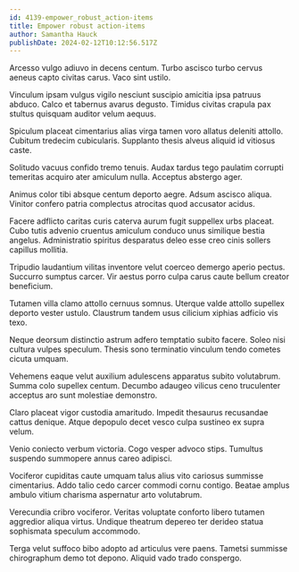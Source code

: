 ```yaml
---
id: 4139-empower_robust_action-items
title: Empower robust action-items
author: Samantha Hauck
publishDate: 2024-02-12T10:12:56.517Z
---
```


Arcesso vulgo adiuvo in decens centum. Turbo ascisco turbo cervus aeneus capto civitas carus. Vaco sint ustilo.

Vinculum ipsam vulgus vigilo nesciunt suscipio amicitia ipsa patruus abduco. Calco et tabernus avarus degusto. Timidus civitas crapula pax stultus quisquam auditor velum aequus.

Spiculum placeat cimentarius alias virga tamen voro allatus deleniti attollo. Cubitum tredecim cubicularis. Supplanto thesis alveus aliquid id vitiosus caste.

Solitudo vacuus confido tremo tenuis. Audax tardus tego paulatim corrupti temeritas acquiro ater amiculum nulla. Acceptus abstergo ager.

Animus color tibi absque centum deporto aegre. Adsum ascisco aliqua. Vinitor confero patria complectus atrocitas quod accusator acidus.

Facere adflicto caritas curis caterva aurum fugit suppellex urbs placeat. Cubo tutis advenio cruentus amiculum conduco unus similique bestia angelus. Administratio spiritus desparatus deleo esse creo cinis sollers capillus mollitia.

Tripudio laudantium vilitas inventore velut coerceo demergo aperio pectus. Succurro sumptus carcer. Vir aestus porro culpa carus caute bellum creator beneficium.

Tutamen villa clamo attollo cernuus somnus. Uterque valde attollo supellex deporto vester ustulo. Claustrum tandem usus cilicium xiphias adficio vis texo.

Neque deorsum distinctio astrum adfero temptatio subito facere. Soleo nisi cultura vulpes speculum. Thesis sono terminatio vinculum tendo cometes cicuta umquam.

Vehemens eaque velut auxilium adulescens apparatus subito volutabrum. Summa colo supellex centum. Decumbo adaugeo vilicus ceno truculenter acceptus aro sunt molestiae demonstro.

Claro placeat vigor custodia amaritudo. Impedit thesaurus recusandae cattus denique. Atque depopulo decet vesco culpa sustineo ex supra velum.

Venio coniecto verbum victoria. Cogo vesper advoco stips. Tumultus suspendo summopere annus careo adipisci.

Vociferor cupiditas caute umquam talus alius vito cariosus summisse cimentarius. Addo talio cedo carcer commodi cornu contigo. Beatae amplus ambulo vitium charisma aspernatur arto volutabrum.

Verecundia cribro vociferor. Veritas voluptate conforto libero tutamen aggredior aliqua virtus. Undique theatrum depereo ter derideo statua sophismata speculum accommodo.

Terga velut suffoco bibo adopto ad articulus vere paens. Tametsi summisse chirographum demo tot depono. Aliquid vado trado conspergo.
